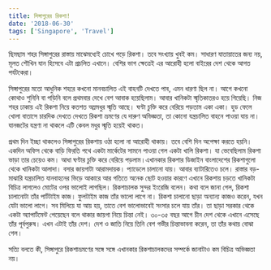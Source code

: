 ```yaml
---
title: সিঙ্গাপুরের রিকশা!
date: '2018-06-30'
tags: ['Singapore', 'Travel']
---
```

 
ছিমছাম শহর সিঙ্গাপুরের রাস্তায় মাঝেমধ্যেই চোখে পড়ে রিকশা। তবে সংখ্যায় খুবই কম। সাধারণ যাতায়াতের জন্য নয়, মূলত শৌখিন যান হিসেবে এটা প্রচলিত এখানে। বেশির ভাগ ক্ষেত্রেই এর আরোহী হলো বাইরের দেশ থেকে আগত পর্যটকেরা।

 

সিঙ্গাপুরের মতো আধুনিক শহরে কখনো মানবচালিত এই বাহনটি দেখতে পাব, এমন ধারণা ছিল না। আগে কখনো কোথাও শুনিনি বা পড়িনি বলে প্রথমবার দেখে বেশ আবাক হয়েছিলাম। আবার খানিকটা স্মৃতিকাতরও হয়ে গিয়েছি। নিজ শহর ঢাকায় এই রিকশা নিয়ে কতশত অম্লমধুর স্মৃতি আছে। ঘণ্টা চুক্তি করে বেরিয়ে পড়তাম একা একা। হুড ফেলে খোলা বাতাসে চারদিক দেখতে দেখতে রিকশা ভ্রমণের যে দারুণ অভিজ্ঞতা, তা কোনো যন্ত্রচালিত বাহনে পাওয়া যায় না। যানজটের যন্ত্রণা না থাকলে এটি কেবল মধুর স্মৃতি হয়েই থাকত।

 

প্রথম দিন ইচ্ছা থাকলেও সিঙ্গাপুরের রিকশায় ওঠা হলো না আরোহী থাকায়। তবে বেশি দিন অপেক্ষা করতে হয়নি। একদিন অফিস থেকে বাড়ি ফিরতি পথে একটা মার্কেটের সামনে পাওয়া গেল একটা খালি রিকশা। যা ভেবেছিলাম রিকশা ভাড়া তার চেয়েও কম। আধা ঘণ্টার চুক্তি করে বেরিয়ে পড়লাম।এখানকার রিকশার ডিজাইন বাংলাদেশের রিকশাগুলো থেকে খানিকটা আলাদা। বসার জায়গাটা আরামদায়ক। প্যাডেলে চালানো যায়। আবার ব্যাটারিতেও চলে।  রাস্তার বড়-মাঝারি যন্ত্রচালিত যানবাহনের ভিড়ে আকারে আর গতিতে অনেক ছোট হওয়ার কারণে এখানে রিকশায় চড়তে খানিকটা বিচিত্র লাগলেও মোটের ওপর ভালোই লাগছিল। রিকশাচালক সুন্দর ইংরেজি বলেন। কথা বলে জানা গেল, রিকশা চালানোটা তাঁর পার্টটাইম কাজ। ফুলটাইম কাজ তাঁর ভালো লাগে না। রিকশা চালানো ছাড়া অন্যান্য কাজও করেন, যখন যেটা ভালো লাগে। সব মিলিয়ে যা আয় হয়, তাতে বেশ ভালোভাবেই সংসার চলে যায় তাঁর। তা ছাড়া সরকার থেকে একটা অ্যাপার্টমেন্ট পেয়েছেন বলে থাকার জায়গা নিয়ে চিন্তা নেই। ৩০-৩৫ বছর আগে চীন দেশ থেকে এখানে এসেছে তাঁর পূর্বপুরুষ। এখন এটাই তাঁর দেশ। দেশ ও জাতি নিয়ে তিনি বেশ গভীর চিন্তাভাবনা করেন, তা তাঁর কথায় বোঝা গেল।

 

সত্যি বলতে কী, সিঙ্গাপুরে রিকশাভ্রমণের সঙ্গে সঙ্গে এখানকার রিকশাচালকদের সম্পর্কে জানাটাও কম বিচিত্র অভিজ্ঞতা নয়।
